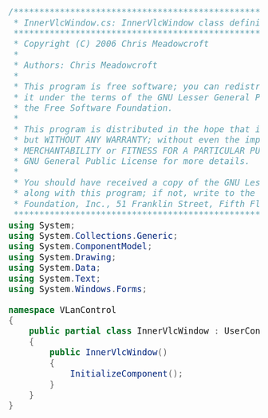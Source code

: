 {{example code|l=LGPL|for=.Net Interface to VLC}}
<big><big><syntaxhighlight lang="csharp">
/*****************************************************************************
 * InnerVlcWindow.cs: InnerVlcWindow class definition
 *****************************************************************************
 * Copyright (C) 2006 Chris Meadowcroft
 *
 * Authors: Chris Meadowcroft
 *
 * This program is free software; you can redistribute it and/or modify
 * it under the terms of the GNU Lesser General Public License as published by
 * the Free Software Foundation.
 *
 * This program is distributed in the hope that it will be useful,
 * but WITHOUT ANY WARRANTY; without even the implied warranty of
 * MERCHANTABILITY or FITNESS FOR A PARTICULAR PURPOSE.  See the
 * GNU General Public License for more details.
 *
 * You should have received a copy of the GNU Lesser General Public License
 * along with this program; if not, write to the Free Software
 * Foundation, Inc., 51 Franklin Street, Fifth Floor, Boston MA 02110-1301, USA.
 *****************************************************************************/
using System;
using System.Collections.Generic;
using System.ComponentModel;
using System.Drawing;
using System.Data;
using System.Text;
using System.Windows.Forms;

namespace VLanControl
{
	public partial class InnerVlcWindow : UserControl
	{
		public InnerVlcWindow()
		{
			InitializeComponent();
		}
	}
}
</syntaxhighlight></big></big>